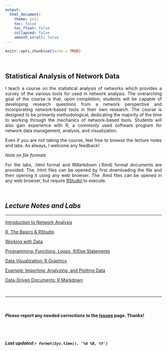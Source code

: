```yaml
---
output: 
  html_document:
    theme: yeti
    toc: false
    toc_float: false
    collapsed: false
    smooth_scroll: false
---
```


<style>
body {
text-align: justify}
</style>

```r
knitr::opts_chunk$set(echo = TRUE)
```
<br>

## Statistical Analysis of Network Data

I teach a course on the statistical analysis of networks which provides a survey of the various tools for used in network analysis. The overarching goal of the course is that, upon completion, students will be capable of developing research questions from a network perspective and incorporating network-based tools in their own research. The course is designed to be primarily methodological, dedicating the majority of the time to working through the mechanics of network-based tools. Students will also gain experience with R, a commonly used software program for network data management, analysis, and visualization.

Even if you are not taking the course, feel free to browse the lecture notes and labs. As always, I welcome any feedback!

*Note on file formats*

For the labs, .html format and RMarkdown (.Rmd) format documents are provided. The .html files can be opened by first downloading the file and then opening it using any web browser. The .Rmd files can be opened in any web browser, but require [RStudio](https://www.rstudio.com/) to execute.


<br>


## *Lecture Notes and Labs*  
____

[Introduction to Network Analysis](intro_SAND.html)

[R, The Basics & RStudio](R_Basics.html)

[Working with Data](R_Working_with_Data.html)

[Programming: Functions, Loops, If/Else Statements](R_Programming.html)

[Data Visualization: R Graphics](R_Data_Visualization.html)

[Example: Importing, Analyzing, and Plotting Data](R_Data_Example.html)

[Data-Driven Documents: R Markdown](R_Markdown.html)

<br>

____

<br>

#### ***Please*** report any needed corrections to the [Issues](https://github.com/jacobtnyoung/RWorkshop/issues) page. Thanks!

<br>
<br>


###### ***Last updated `r format(Sys.time(), '%d %B, %Y')`***
